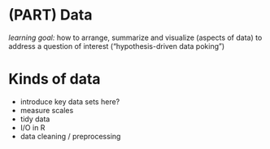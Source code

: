 # (PART) Data {-}

*learning goal:* how to arrange, summarize and visualize (aspects of data) to address a question of interest ("hypothesis-driven data poking")

# Kinds of data {#Chap-02-01-data}

- introduce key data sets here?
- measure scales
- tidy data
- I/O in R
- data cleaning / preprocessing

